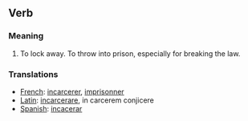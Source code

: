 == Verb ==

=== Meaning ===

#To lock away.  To throw into prison, especially for breaking the law.

=== Translations ===

*[[French]]: [[incarcerer]], [[imprisonner]]
*[[Latin]]: [[incarcerare]], in carcerem conjicere
*[[Spanish]]: [[incacerar]]